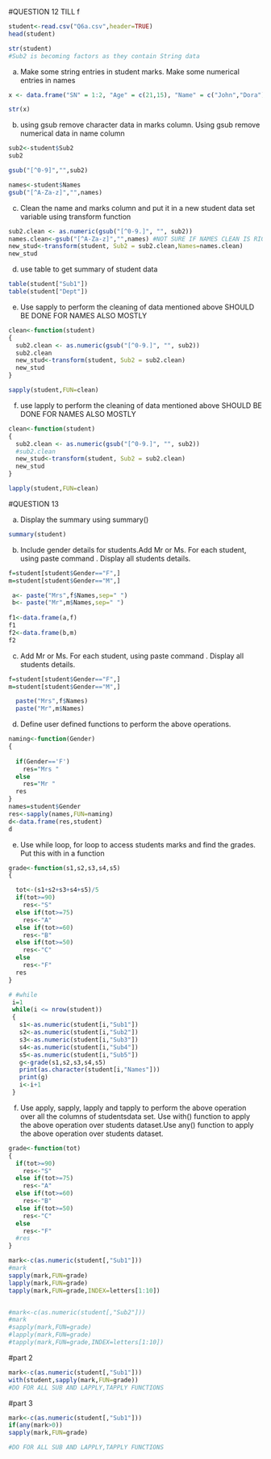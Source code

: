 #QUESTION 12 TILL f

```{r}


student<-read.csv("Q6a.csv",header=TRUE)
head(student)
```

```{r}
str(student)
#Sub2 is becoming factors as they contain String data
```
a. Make some string entries in student marks. Make some numerical entries in names
```{r}
x <- data.frame("SN" = 1:2, "Age" = c(21,15), "Name" = c("John","Dora"))

str(x) 
```






b. using gsub remove character data in marks column. Using gsub remove numerical data in name column
```{r}
sub2<-student$Sub2
sub2

gsub("[^0-9]","",sub2)

names<-student$Names
gsub("[^A-Za-z]","",names)
```

c. Clean the name and marks column and put it in a new student data set variable using transform function
```{r}
sub2.clean <- as.numeric(gsub("[^0-9.]", "", sub2))
names.clean<-gsub("[^A-Za-z]","",names) #NOT SURE IF NAMES CLEAN IS RIGHT
new_stud<-transform(student, Sub2 = sub2.clean,Names=names.clean)
new_stud

```

d. use table to get summary of student data
```{r}
table(student["Sub1"])
table(student["Dept"])

```

e. Use sapply to perform the cleaning of data mentioned above
SHOULD BE DONE FOR NAMES ALSO MOSTLY
```{r}

clean<-function(student)
{
  sub2.clean <- as.numeric(gsub("[^0-9.]", "", sub2))
  sub2.clean
  new_stud<-transform(student, Sub2 = sub2.clean)
  new_stud
}

sapply(student,FUN=clean)

```

f. use lapply to perform the cleaning of data mentioned above
SHOULD BE DONE FOR NAMES ALSO MOSTLY
```{r}
clean<-function(student)
{
  sub2.clean <- as.numeric(gsub("[^0-9.]", "", sub2))
  #sub2.clean
  new_stud<-transform(student, Sub2 = sub2.clean)
  new_stud
}

lapply(student,FUN=clean)

```


#QUESTION 13 



a. Display the summary using summary()
```{r}
summary(student)

```

b. Include gender details for students.Add Mr or Ms. For each student, using paste command . Display all students details.
```{r}
f=student[student$Gender=="F",]
m=student[student$Gender=="M",]

 a<- paste("Mrs",f$Names,sep=" ")
 b<- paste("Mr",m$Names,sep=" ")
  
f1<-data.frame(a,f)
f1
f2<-data.frame(b,m)
f2

```
c. Add Mr or Ms. For each student, using paste command . Display all students details.
```{r}
f=student[student$Gender=="F",]
m=student[student$Gender=="M",]

  paste("Mrs",f$Names)
  paste("Mr",m$Names)
```

d. Define user defined functions to perform the above operations.
```{r}
naming<-function(Gender)
{
  
  if(Gender=='F')
    res="Mrs "
  else
    res="Mr "
  res
}
names=student$Gender
res<-sapply(names,FUN=naming)
d<-data.frame(res,student)
d
```

e. Use while loop, for loop to access students marks and find the grades. Put this with in a function

```{r}
grade<-function(s1,s2,s3,s4,s5)
{

  tot<-(s1+s2+s3+s4+s5)/5
  if(tot>=90)
    res<-"S"
  else if(tot>=75)
    res<-"A"
  else if(tot>=60)
    res<-"B"
  else if(tot>=50)
    res<-"C"
  else
    res<-"F"
  res
}

# #while
 i=1
 while(i <= nrow(student))  
 {
   s1<-as.numeric(student[i,"Sub1"])
   s2<-as.numeric(student[i,"Sub2"])
   s3<-as.numeric(student[i,"Sub3"])
   s4<-as.numeric(student[i,"Sub4"])
   s5<-as.numeric(student[i,"Sub5"])
   g<-grade(s1,s2,s3,s4,s5)
   print(as.character(student[i,"Names"]))
   print(g)
   i<-i+1
 }


```

f. Use apply, sapply, lapply and tapply to perform the above operation over all the columns of studentsdata set. Use with() function to apply the above operation over students dataset.Use any() function to apply the above operation over students dataset.
```{r}
grade<-function(tot)
{
  if(tot>=90)
    res<-"S"
  else if(tot>=75)
    res<-"A"
  else if(tot>=60)
    res<-"B"
  else if(tot>=50)
    res<-"C"
  else
    res<-"F"
  #res
}

mark<-c(as.numeric(student[,"Sub1"]))
#mark
sapply(mark,FUN=grade)
lapply(mark,FUN=grade)
tapply(mark,FUN=grade,INDEX=letters[1:10])


#mark<-c(as.numeric(student[,"Sub2"]))
#mark
#sapply(mark,FUN=grade)
#lapply(mark,FUN=grade)
#tapply(mark,FUN=grade,INDEX=letters[1:10])
```

#part 2
```{r}
mark<-c(as.numeric(student[,"Sub1"]))
with(student,sapply(mark,FUN=grade))
#DO FOR ALL SUB AND LAPPLY,TAPPLY FUNCTIONS

```
#part 3
```{r}
mark<-c(as.numeric(student[,"Sub1"]))
if(any(mark>0))
sapply(mark,FUN=grade)

#DO FOR ALL SUB AND LAPPLY,TAPPLY FUNCTIONS
```

